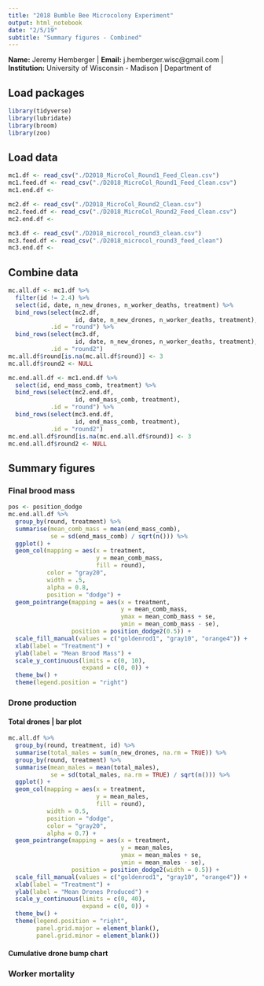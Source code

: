 ```yaml
---
title: "2018 Bumble Bee Microcolony Experiment"
output: html_notebook 
date: "2/5/19"
subtitle: "Summary figures - Combined"
---
```

**Name:** Jeremy Hemberger | 
**Email:** j.hemberger.wisc@gmail.com | 
**Institution:** University of Wisconsin - Madison | Department of 


## Load packages
```r
library(tidyverse) 
library(lubridate) 
library(broom)
library(zoo) 
```

## Load data
```r
mc1.df <- read_csv("./D2018_MicroCol_Round1_Feed_Clean.csv")
mc1.feed.df <- read_csv("./D2018_MicroCol_Round1_Feed_Clean.csv")
mc1.end.df <- 

mc2.df <- read_csv("./D2018_MicroCol_Round2_Clean.csv")
mc2.feed.df <- read_csv("./D2018_MicroCol_Round2_Feed_Clean.csv")
mc2.end.df <- 

mc3.df <- read_csv("./D2018_microcol_round3_clean.csv")
mc3.feed.df <- read_csv("./D2018_microcol_round3_feed_clean")
mc3.end.df <- 

```
## Combine data
```r
mc.all.df <- mc1.df %>%
  filter(id != 2.4) %>%
  select(id, date, n_new_drones, n_worker_deaths, treatment) %>%
  bind_rows(select(mc2.df, 
                   id, date, n_new_drones, n_worker_deaths, treatment),
            .id = "round") %>%
  bind_rows(select(mc3.df, 
                   id, date, n_new_drones, n_worker_deaths, treatment),
            .id = "round2") 
mc.all.df$round[is.na(mc.all.df$round)] <- 3
mc.all.df$round2 <- NULL

mc.end.all.df <- mc1.end.df %>%
  select(id, end_mass_comb, treatment) %>%
  bind_rows(select(mc2.end.df,
                   id, end_mass_comb, treatment),
            .id = "round") %>%
  bind_rows(select(mc3.end.df,
                   id, end_mass_comb, treatment),
            .id = "round2")
mc.end.all.df$round[is.na(mc.end.all.df$round)] <- 3
mc.end.all.df$round2 <- NULL
```

## Summary figures
### Final brood mass
```r
pos <- position_dodge
mc.end.all.df %>%
  group_by(round, treatment) %>%
  summarise(mean_comb_mass = mean(end_mass_comb),
            se = sd(end_mass_comb) / sqrt(n())) %>%
  ggplot() + 
  geom_col(mapping = aes(x = treatment,
                         y = mean_comb_mass,
                         fill = round),
           color = "gray20",
           width = .5,
           alpha = 0.8,
           position = "dodge") + 
  geom_pointrange(mapping = aes(x = treatment, 
                                y = mean_comb_mass,
                                ymax = mean_comb_mass + se, 
                                ymin = mean_comb_mass - se),
                  position = position_dodge2(0.5)) + 
  scale_fill_manual(values = c("goldenrod1", "gray10", "orange4")) + 
  xlab(label = "Treatment") +
  ylab(label = "Mean Brood Mass") + 
  scale_y_continuous(limits = c(0, 10),
                     expand = c(0, 0)) + 
  theme_bw() + 
  theme(legend.position = "right")
```


### Drone production  
#### Total drones | bar plot
```r
mc.all.df %>%
  group_by(round, treatment, id) %>%
  summarise(total_males = sum(n_new_drones, na.rm = TRUE)) %>%
  group_by(round, treatment) %>%
  summarise(mean_males = mean(total_males), 
            se = sd(total_males, na.rm = TRUE) / sqrt(n())) %>%
  ggplot() + 
  geom_col(mapping = aes(x = treatment,
                         y = mean_males,
                         fill = round),
           width = 0.5,
           position = "dodge",
           color = "gray20",
           alpha = 0.7) + 
  geom_pointrange(mapping = aes(x = treatment, 
                                y = mean_males, 
                                ymax = mean_males + se,
                                ymin = mean_males - se),
                  position = position_dodge2(width = 0.5)) + 
  scale_fill_manual(values = c("goldenrod1", "gray10", "orange4")) + 
  xlab(label = "Treatment") +
  ylab(label = "Mean Drones Produced") + 
  scale_y_continuous(limits = c(0, 40),
                     expand = c(0, 0)) + 
  theme_bw() + 
  theme(legend.position = "right",
        panel.grid.major = element_blank(),
        panel.grid.minor = element_blank())
```


#### Cumulative drone bump chart


### Worker mortality


